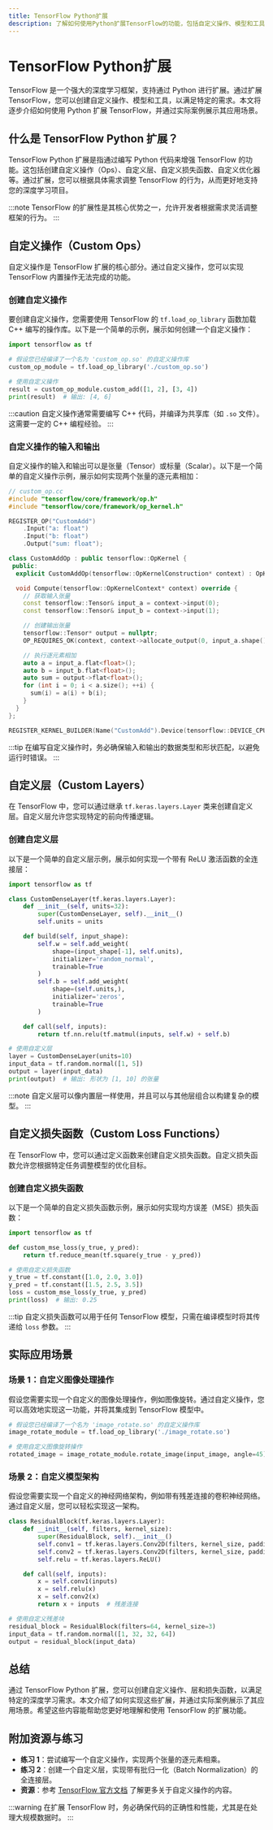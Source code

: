 ```yaml
---
title: TensorFlow Python扩展
description: 了解如何使用Python扩展TensorFlow的功能，包括自定义操作、模型和工具，以增强深度学习工作流。
---
```


# TensorFlow Python扩展

TensorFlow 是一个强大的深度学习框架，支持通过 Python 进行扩展。通过扩展 TensorFlow，您可以创建自定义操作、模型和工具，以满足特定的需求。本文将逐步介绍如何使用 Python 扩展 TensorFlow，并通过实际案例展示其应用场景。

## 什么是 TensorFlow Python 扩展？

TensorFlow Python 扩展是指通过编写 Python 代码来增强 TensorFlow 的功能。这包括创建自定义操作（Ops）、自定义层、自定义损失函数、自定义优化器等。通过扩展，您可以根据具体需求调整 TensorFlow 的行为，从而更好地支持您的深度学习项目。

:::note
TensorFlow 的扩展性是其核心优势之一，允许开发者根据需求灵活调整框架的行为。
:::

## 自定义操作（Custom Ops）

自定义操作是 TensorFlow 扩展的核心部分。通过自定义操作，您可以实现 TensorFlow 内置操作无法完成的功能。

### 创建自定义操作

要创建自定义操作，您需要使用 TensorFlow 的 `tf.load_op_library` 函数加载 C++ 编写的操作库。以下是一个简单的示例，展示如何创建一个自定义操作：

```python
import tensorflow as tf

# 假设您已经编译了一个名为 'custom_op.so' 的自定义操作库
custom_op_module = tf.load_op_library('./custom_op.so')

# 使用自定义操作
result = custom_op_module.custom_add([1, 2], [3, 4])
print(result)  # 输出: [4, 6]
```

:::caution
自定义操作通常需要编写 C++ 代码，并编译为共享库（如 `.so` 文件）。这需要一定的 C++ 编程经验。
:::

### 自定义操作的输入和输出

自定义操作的输入和输出可以是张量（Tensor）或标量（Scalar）。以下是一个简单的自定义操作示例，展示如何实现两个张量的逐元素相加：

```cpp
// custom_op.cc
#include "tensorflow/core/framework/op.h"
#include "tensorflow/core/framework/op_kernel.h"

REGISTER_OP("CustomAdd")
    .Input("a: float")
    .Input("b: float")
    .Output("sum: float");

class CustomAddOp : public tensorflow::OpKernel {
 public:
  explicit CustomAddOp(tensorflow::OpKernelConstruction* context) : OpKernel(context) {}

  void Compute(tensorflow::OpKernelContext* context) override {
    // 获取输入张量
    const tensorflow::Tensor& input_a = context->input(0);
    const tensorflow::Tensor& input_b = context->input(1);

    // 创建输出张量
    tensorflow::Tensor* output = nullptr;
    OP_REQUIRES_OK(context, context->allocate_output(0, input_a.shape(), &output));

    // 执行逐元素相加
    auto a = input_a.flat<float>();
    auto b = input_b.flat<float>();
    auto sum = output->flat<float>();
    for (int i = 0; i < a.size(); ++i) {
      sum(i) = a(i) + b(i);
    }
  }
};

REGISTER_KERNEL_BUILDER(Name("CustomAdd").Device(tensorflow::DEVICE_CPU), CustomAddOp);
```

:::tip
在编写自定义操作时，务必确保输入和输出的数据类型和形状匹配，以避免运行时错误。
:::

## 自定义层（Custom Layers）

在 TensorFlow 中，您可以通过继承 `tf.keras.layers.Layer` 类来创建自定义层。自定义层允许您实现特定的前向传播逻辑。

### 创建自定义层

以下是一个简单的自定义层示例，展示如何实现一个带有 ReLU 激活函数的全连接层：

```python
import tensorflow as tf

class CustomDenseLayer(tf.keras.layers.Layer):
    def __init__(self, units=32):
        super(CustomDenseLayer, self).__init__()
        self.units = units

    def build(self, input_shape):
        self.w = self.add_weight(
            shape=(input_shape[-1], self.units),
            initializer='random_normal',
            trainable=True
        )
        self.b = self.add_weight(
            shape=(self.units,),
            initializer='zeros',
            trainable=True
        )

    def call(self, inputs):
        return tf.nn.relu(tf.matmul(inputs, self.w) + self.b)

# 使用自定义层
layer = CustomDenseLayer(units=10)
input_data = tf.random.normal([1, 5])
output = layer(input_data)
print(output)  # 输出: 形状为 [1, 10] 的张量
```

:::note
自定义层可以像内置层一样使用，并且可以与其他层组合以构建复杂的模型。
:::

## 自定义损失函数（Custom Loss Functions）

在 TensorFlow 中，您可以通过定义函数来创建自定义损失函数。自定义损失函数允许您根据特定任务调整模型的优化目标。

### 创建自定义损失函数

以下是一个简单的自定义损失函数示例，展示如何实现均方误差（MSE）损失函数：

```python
import tensorflow as tf

def custom_mse_loss(y_true, y_pred):
    return tf.reduce_mean(tf.square(y_true - y_pred))

# 使用自定义损失函数
y_true = tf.constant([1.0, 2.0, 3.0])
y_pred = tf.constant([1.5, 2.5, 3.5])
loss = custom_mse_loss(y_true, y_pred)
print(loss)  # 输出: 0.25
```

:::tip
自定义损失函数可以用于任何 TensorFlow 模型，只需在编译模型时将其传递给 `loss` 参数。
:::

## 实际应用场景

### 场景 1：自定义图像处理操作

假设您需要实现一个自定义的图像处理操作，例如图像旋转。通过自定义操作，您可以高效地实现这一功能，并将其集成到 TensorFlow 模型中。

```python
# 假设您已经编译了一个名为 'image_rotate.so' 的自定义操作库
image_rotate_module = tf.load_op_library('./image_rotate.so')

# 使用自定义图像旋转操作
rotated_image = image_rotate_module.rotate_image(input_image, angle=45)
```

### 场景 2：自定义模型架构

假设您需要实现一个自定义的神经网络架构，例如带有残差连接的卷积神经网络。通过自定义层，您可以轻松实现这一架构。

```python
class ResidualBlock(tf.keras.layers.Layer):
    def __init__(self, filters, kernel_size):
        super(ResidualBlock, self).__init__()
        self.conv1 = tf.keras.layers.Conv2D(filters, kernel_size, padding='same')
        self.conv2 = tf.keras.layers.Conv2D(filters, kernel_size, padding='same')
        self.relu = tf.keras.layers.ReLU()

    def call(self, inputs):
        x = self.conv1(inputs)
        x = self.relu(x)
        x = self.conv2(x)
        return x + inputs  # 残差连接

# 使用自定义残差块
residual_block = ResidualBlock(filters=64, kernel_size=3)
input_data = tf.random.normal([1, 32, 32, 64])
output = residual_block(input_data)
```

## 总结

通过 TensorFlow Python 扩展，您可以创建自定义操作、层和损失函数，以满足特定的深度学习需求。本文介绍了如何实现这些扩展，并通过实际案例展示了其应用场景。希望这些内容能帮助您更好地理解和使用 TensorFlow 的扩展功能。

## 附加资源与练习

- **练习 1**：尝试编写一个自定义操作，实现两个张量的逐元素相乘。
- **练习 2**：创建一个自定义层，实现带有批归一化（Batch Normalization）的全连接层。
- **资源**：参考 [TensorFlow 官方文档](https://www.tensorflow.org/guide/create_op) 了解更多关于自定义操作的内容。

:::warning
在扩展 TensorFlow 时，务必确保代码的正确性和性能，尤其是在处理大规模数据时。
:::
